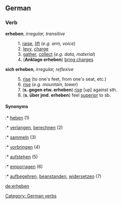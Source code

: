==German==
===Verb===
'''erheben''', ''irregular, transitive''
: 1. [[raise]], [[lift]] (''e.g. arm, voice'')
: 2. [[levy]], [[charge]]
: 3. [[gather]], [[collect]] (''e.g. data, material'')
: 4. ('''Anklage erheben''') [[bring charges]]

'''sich erheben''', ''irregular, reflexive''
: 5. [[rise]] (to one's feet, from one's seat, etc.)
: 6. [[rise]] (''e.g. mountain, tower'')
: 7. ('''s. gegen etw. erheben''') [[rise]] [up] against sth.
: 8. ('''s. über jmd. erheben''') feel [[superior]] to sb.

====Synonyms====
:* [[heben]] (1)
:* [[verlangen]], [[berechnen]] (2)
:* [[sammeln]] (3)
:* [[vorbringen]] (4)
:* [[aufstehen]] (5)
:* [[emporragen]] (6)
:* [[aufbegehren]], [[beanstanden]], [[widersetzen]] (7)

[[de:erheben]]
[[Category: German verbs]]